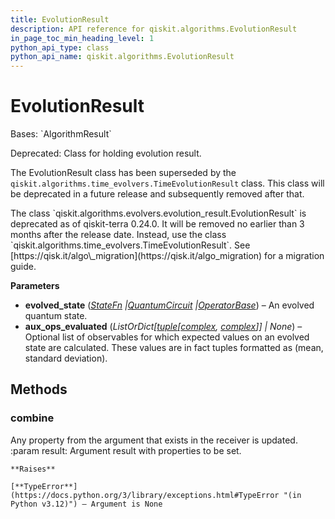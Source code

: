 ```yaml
---
title: EvolutionResult
description: API reference for qiskit.algorithms.EvolutionResult
in_page_toc_min_heading_level: 1
python_api_type: class
python_api_name: qiskit.algorithms.EvolutionResult
---
```


# EvolutionResult

<Class id="qiskit.algorithms.EvolutionResult" isDedicatedPage={true} github="https://github.com/qiskit/qiskit/tree/stable/0.45/qiskit/algorithms/evolvers/evolution_result.py" signature="qiskit.algorithms.EvolutionResult(evolved_state, aux_ops_evaluated=None)">
  Bases: `AlgorithmResult`

  Deprecated: Class for holding evolution result.

  The EvolutionResult class has been superseded by the `qiskit.algorithms.time_evolvers.TimeEvolutionResult` class. This class will be deprecated in a future release and subsequently removed after that.

  <Admonition title="Deprecated since version 0.24.0" type="danger">
    The class `qiskit.algorithms.evolvers.evolution_result.EvolutionResult` is deprecated as of qiskit-terra 0.24.0. It will be removed no earlier than 3 months after the release date. Instead, use the class `qiskit.algorithms.time_evolvers.TimeEvolutionResult`. See [https://qisk.it/algo\_migration](https://qisk.it/algo_migration) for a migration guide.
  </Admonition>

  **Parameters**

  *   **evolved\_state** ([*StateFn*](qiskit.opflow.state_fns.StateFn "qiskit.opflow.state_fns.StateFn")  *|*[*QuantumCircuit*](qiskit.circuit.QuantumCircuit "qiskit.circuit.QuantumCircuit")  *|*[*OperatorBase*](qiskit.opflow.OperatorBase "qiskit.opflow.OperatorBase")) – An evolved quantum state.
  *   **aux\_ops\_evaluated** (*ListOrDict\[*[*tuple*](https://docs.python.org/3/library/stdtypes.html#tuple "(in Python v3.12)")*\[*[*complex*](https://docs.python.org/3/library/functions.html#complex "(in Python v3.12)")*,* [*complex*](https://docs.python.org/3/library/functions.html#complex "(in Python v3.12)")*]] | None*) – Optional list of observables for which expected values on an evolved state are calculated. These values are in fact tuples formatted as (mean, standard deviation).

  ## Methods

  ### combine

  <Function id="qiskit.algorithms.EvolutionResult.combine" name="combine" signature="combine(result)">
    Any property from the argument that exists in the receiver is updated. :param result: Argument result with properties to be set.

    **Raises**

    [**TypeError**](https://docs.python.org/3/library/exceptions.html#TypeError "(in Python v3.12)") – Argument is None
  </Function>
</Class>

